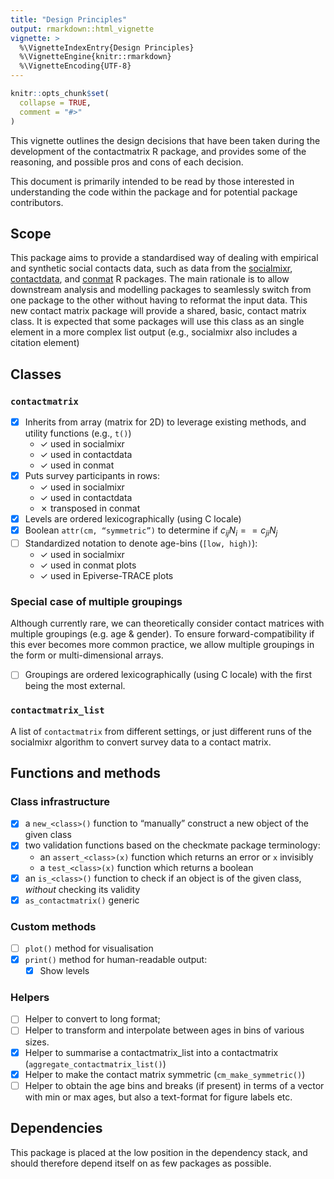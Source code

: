 ```yaml
---
title: "Design Principles"
output: rmarkdown::html_vignette
vignette: >
  %\VignetteIndexEntry{Design Principles}
  %\VignetteEngine{knitr::rmarkdown}
  %\VignetteEncoding{UTF-8}
---
```


```r
knitr::opts_chunk$set(
  collapse = TRUE,
  comment = "#>"
)
```

This vignette outlines the design decisions that have been taken during the development of the contactmatrix R package, and provides some of the reasoning, and possible pros and cons of each decision.

This document is primarily intended to be read by those interested in understanding the code within the package and for potential package contributors.

## Scope

This package aims to provide a standardised way of dealing with empirical and synthetic social contacts data, such as data from the [socialmixr](https://cran.r-project.org/package=socialmixr), [contactdata](https://cran.r-project.org/package=contactdata), and [conmat](https://idem-lab.github.io/conmat/) R packages. 
The main rationale is to allow downstream analysis and modelling packages to seamlessly switch from one package to the other without having to reformat the input data. This new contact matrix package will provide a shared, basic, contact matrix class. It is expected that some packages will use this class as an single element in a more complex list output (e.g., socialmixr also includes a citation element)

## Classes

### `contactmatrix`

- [x] Inherits from array (matrix for 2D) to leverage existing methods, and utility functions (e.g., `t()`)
    - ✓ used in socialmixr
    - ✓ used in contactdata
    - ✓ used in conmat
- [x] Puts survey participants in rows:
    - ✓ used in socialmixr
    - ✓ used in contactdata
    - ✗ transposed in conmat
- [x] Levels are ordered lexicographically (using C locale)
- [x] Boolean `attr(cm, “symmetric”)` to determine if $c_{ij}N_i == c_{ji}N_j$
- [ ] Standardized notation to denote age-bins (`[low, high)`):
    - ✓ used in socialmixr
    - ✓ used in conmat plots
    - ✓ used in Epiverse-TRACE plots

### Special case of multiple groupings

Although currently rare, we can theoretically consider contact matrices with multiple groupings (e.g. age & gender). To ensure forward-compatibility if this ever becomes more common practice, we allow multiple groupings in the form or multi-dimensional arrays.

- [ ] Groupings are ordered lexicographically (using C locale) with the first being the most external.

### `contactmatrix_list`

A list of `contactmatrix` from different settings, or just different runs of the socialmixr algorithm to convert survey data to a contact matrix.

## Functions and methods

### Class infrastructure

- [x] a `new_<class>()` function to "manually" construct a new object of the given class
- [x] two validation functions based on the checkmate package terminology:
  - an `assert_<class>(x)` function which returns an error or `x` invisibly
  - a `test_<class>(x)` function which returns a boolean
- [x] an `is_<class>()` function to check if an object is of the given class, *without* checking its validity
- [x] `as_contactmatrix()` generic

### Custom methods

- [ ] `plot()` method for visualisation
- [x] `print()` method for human-readable output:
    - [x] Show levels

### Helpers

- [ ] Helper to convert to long format;
- [ ] Helper to transform and interpolate between ages in bins of various sizes.
- [x] Helper to summarise a contactmatrix_list into a contactmatrix (`aggregate_contactmatrix_list()`)
- [x] Helper to make the contact matrix symmetric (`cm_make_symmetric()`)
- [ ] Helper to obtain the age bins and breaks (if present) in terms of a vector with min or max ages, but also a text-format for figure labels etc.

## Dependencies

This package is placed at the low position in the dependency stack, and should therefore depend itself on as few packages as possible.
